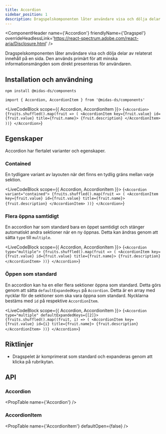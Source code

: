 ```yaml
---
title: Accordion
sidebar_position: 1
description: Dragspelskomponenten låter användare visa och dölja delar av relaterat innehåll på en sida.
---
```



<ComponentHeader
  name={'Accordion'}
  friendlyName={'Dragspel'}
  overrideHeadlessLink='https://react-spectrum.adobe.com/react-aria/Disclosure.html'
/>

Dragspelskomponenten låter användare visa och dölja delar av relaterat innehåll på en sida. Den används primärt för att minska informationsmängden som direkt presenteras för användaren.

## Installation och användning

```bash npm2yarn
npm install @midas-ds/components
```

```tsx
import { Accordion, AccordionItem } from '@midas-ds/components'
```

<LiveCodeBlock scope={{ Accordion, AccordionItem }}>
  {`<Accordion>
    {fruits.shuffled().map(fruit => (
      <AccordionItem key={fruit.value} id={fruit.value} title={fruit.name}>
          {fruit.description}
      </AccordionItem>
    ))}
</Accordion>`}
</LiveCodeBlock>

## Egenskaper

Accordion har flertalet varianter och egenskaper.

### Contained

En tydligare variant av layouten när det finns en tydlig gräns mellan varje sektion.

<LiveCodeBlock scope={{ Accordion, AccordionItem }}>
  {`<Accordion variant="contained">
    {fruits.shuffled().map(fruit => (
      <AccordionItem key={fruit.value} id={fruit.value} title={fruit.name}>
          {fruit.description}
      </AccordionItem>
    ))}
</Accordion>`}
</LiveCodeBlock>

### Flera öppna samtidigt

En accordion har som standard bara en öppet samtidigt och stänger automatiskt andra sektioner när en ny öppnas. Detta kan ändras genom att sätta `type` till `multiple`.

<LiveCodeBlock scope={{ Accordion, AccordionItem }}>
  {`<Accordion type="multiple">
    {fruits.shuffled().map(fruit => (
      <AccordionItem key={fruit.value} id={fruit.value} title={fruit.name}>
          {fruit.description}
      </AccordionItem>
    ))}
</Accordion>`}
</LiveCodeBlock>

### Öppen som standard

En accordion kan ha en eller flera sektioner öppna som standard. Detta görs genom att sätta `defaultExpandedKeys` på `Accordion`. Detta är en array med nycklar för de sektioner som ska vara öppna som standard. Nycklarna bestäms med `id` på respektive `AccordionItem`.

<LiveCodeBlock scope={{ Accordion, AccordionItem }}>
  {`<Accordion type="multiple" defaultExpandedKeys={[2]}>
    {fruits.shuffled().map((fruit, i) => (
      <AccordionItem key={fruit.value} id={i} title={fruit.name}>
          {fruit.description}
      </AccordionItem>
    ))}
  </Accordion>`}
</LiveCodeBlock>

## Riktlinjer

- Dragspelet är komprimerat som standard och expanderas genom att klicka på rubrikytan.

## API

### Accordion

<PropTable name={'Accordion'} />

### AccordionItem

<PropTable
  name={'AccordionItem'}
  defaultOpen={false}
/>

